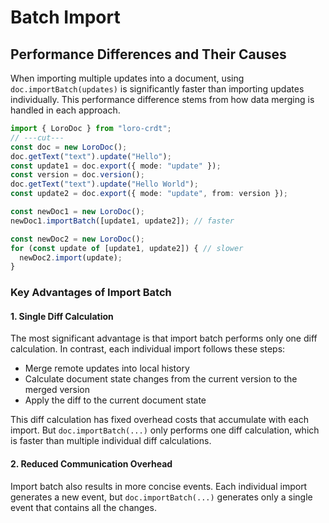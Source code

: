 # Batch Import

## Performance Differences and Their Causes

When importing multiple updates into a document, using `doc.importBatch(updates)` is significantly faster than importing updates individually. This performance difference stems from how data merging is handled in each approach.

```ts twoslash
import { LoroDoc } from "loro-crdt";
// ---cut---
const doc = new LoroDoc();
doc.getText("text").update("Hello");
const update1 = doc.export({ mode: "update" });
const version = doc.version();
doc.getText("text").update("Hello World");
const update2 = doc.export({ mode: "update", from: version });

const newDoc1 = new LoroDoc();
newDoc1.importBatch([update1, update2]); // faster

const newDoc2 = new LoroDoc();
for (const update of [update1, update2]) { // slower
  newDoc2.import(update);
}
```

### Key Advantages of Import Batch

#### 1. Single Diff Calculation

The most significant advantage is that import batch performs only one diff calculation. In contrast, each individual import follows these steps:

- Merge remote updates into local history
- Calculate document state changes from the current version to the merged version
- Apply the diff to the current document state

This diff calculation has fixed overhead costs that accumulate with each import. But `doc.importBatch(...)` only performs one diff calculation, which is faster than multiple individual diff calculations.

#### 2. Reduced Communication Overhead

Import batch also results in more concise events. Each individual import generates a new event, but `doc.importBatch(...)` generates only a single event that contains all the changes.
